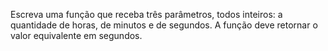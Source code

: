 <!-- Função h min s para segundos -->
::: {#exr-0048}
Escreva uma função que receba três parâmetros, todos inteiros: a quantidade de horas, de minutos e de segundos. A função deve retornar o valor equivalente em segundos.
:::
